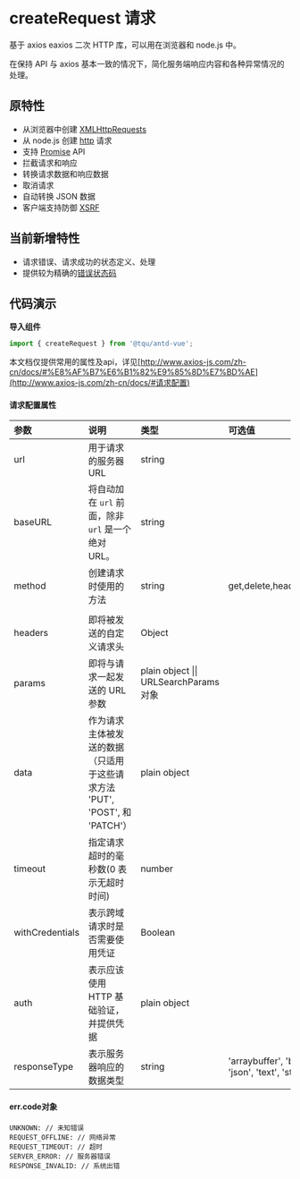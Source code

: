 
<style>{`
.mdTable table th{
  min-width: 120px
}
.mdTable table th:nth-child(1) {
	width: 150px;
}
.mdTable table th:nth-child(2) {
	width: 370px;
}

`}</style>

# createRequest 请求

基于 axios eaxios 二次 HTTP 库，可以用在浏览器和 node.js 中。

在保持 API 与 axios 基本一致的情况下，简化服务端响应内容和各种异常情况的处理。

## 原特性

- 从浏览器中创建 [XMLHttpRequests](https://developer.mozilla.org/en-US/docs/Web/API/XMLHttpRequest)
- 从 node.js 创建 [http](http://nodejs.org/api/http.html) 请求
- 支持 [Promise](https://developer.mozilla.org/en-US/docs/Web/JavaScript/Reference/Global_Objects/Promise) API
- 拦截请求和响应
- 转换请求数据和响应数据
- 取消请求
- 自动转换 JSON 数据
- 客户端支持防御 [XSRF](http://en.wikipedia.org/wiki/Cross-site_request_forgery)

## 当前新增特性

- 请求错误、请求成功的状态定义、处理
- 提供较为精确的[错误状态码](#err.code对象)



## 代码演示

**导入组件**

```jsx
import { createRequest } from '@tqu/antd-vue';
```

<Canvas>
  <Story id="api-createrequest--basic" />
</Canvas>

<Canvas>
  <Story id="api-createrequest--get" />
</Canvas>

<Canvas>
  <Story id="api-createrequest--post" />
</Canvas>

<Canvas>
  <Story id="api-createrequest--request-error" />
</Canvas>


本文档仅提供常用的属性及api，详见[http://www.axios-js.com/zh-cn/docs/#%E8%AF%B7%E6%B1%82%E9%85%8D%E7%BD%AE](http://www.axios-js.com/zh-cn/docs/#请求配置)

#### 请求配置属性

<div className="mdTable">

| 参数              | 说明                                                         | 类型                                                       | 可选值    | 默认值       |
| :---------------- | :----------------------------------------------------------- | :--------------------------------------------------------- | :----------- | ------------ |
| url | 用于请求的服务器 URL                          | string |                                |                                |
| baseURL | 将自动加在 `url` 前面，除非 `url` 是一个绝对 URL。 | string |                                                             |                                        |
| method | 创建请求时使用的方法                                         | string                                              | get,delete,head,options,post,put,patch | get |
|                   |                                                              |                                                          |                                                             |                                        |
| headers      | 即将被发送的自定义请求头                                     | Object                                                     |  | {'X-Requested-With': 'XMLHttpRequest'} |
| params     | 即将与请求一起发送的 URL 参数 | plain object \|\| URLSearchParams 对象 | |vNode |
| data          | 作为请求主体被发送的数据（只适用于这些请求方法 'PUT', 'POST', 和 'PATCH'）  | plain object |                                          | ()=>VNode                                         |
| timeout       | 指定请求超时的毫秒数(0 表示无超时时间)                            | number                                            |        | 30       |
| withCredentials | 表示跨域请求时是否需要使用凭证                          | Boolean                                                    |       | `false`      |
| auth | 表示应该使用 HTTP 基础验证，并提供凭据 | plain object | |  |
| responseType | 表示服务器响应的数据类型                            | string                                         | 'arraybuffer', 'blob', 'document', 'json', 'text', 'stream' | json     |

</div>




#### err.code对象
```
UNKNOWN: // 未知错误
REQUEST_OFFLINE: // 网络异常
REQUEST_TIMEOUT: // 超时
SERVER_ERROR: // 服务器错误
RESPONSE_INVALID: // 系统出错
```

